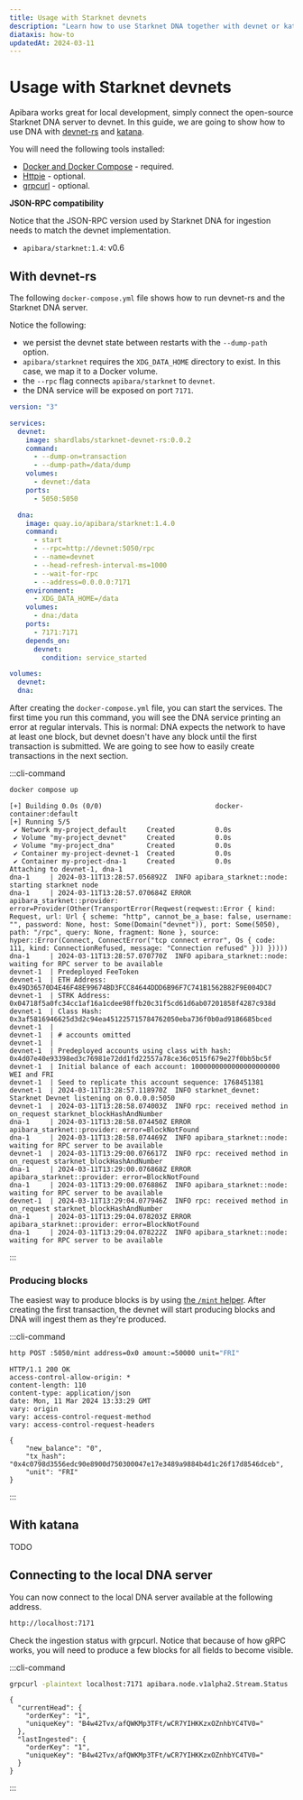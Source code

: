 ```yaml
---
title: Usage with Starknet devnets
description: "Learn how to use Starknet DNA together with devnet or katana for local development."
diataxis: how-to
updatedAt: 2024-03-11
---
```


# Usage with Starknet devnets

Apibara works great for local development, simply connect the open-source
Starknet DNA server to devnet. In this guide, we are going to show how to
use DNA with [devnet-rs](https://github.com/0xSpaceShard/starknet-devnet-rs)
and [katana](https://github.com/dojoengine/dojo/tree/main/crates/katana).

You will need the following tools installed:

- [Docker and Docker Compose](https://docs.docker.com/compose/) - required.
- [Httpie](https://httpie.io/) - optional.
- [grpcurl](https://github.com/fullstorydev/grpcurl) - optional.

**JSON-RPC compatibility**

Notice that the JSON-RPC version used by Starknet DNA for ingestion needs to
match the devnet implementation.

- `apibara/starknet:1.4`: v0.6

## With devnet-rs

The following `docker-compose.yml` file shows how to run devnet-rs and the Starknet DNA
server.

Notice the following:

- we persist the devnet state between restarts with the `--dump-path` option.
- `apibara/starknet` requires the `XDG_DATA_HOME` directory to exist. In this case,
  we map it to a Docker volume.
- the `--rpc` flag connects `apibara/starknet` to `devnet`.
- the DNA service will be exposed on port `7171`.

```yaml [docker-compose.yml]
version: "3"

services:
  devnet:
    image: shardlabs/starknet-devnet-rs:0.0.2
    command:
      - --dump-on=transaction
      - --dump-path=/data/dump
    volumes:
      - devnet:/data
    ports:
      - 5050:5050

  dna:
    image: quay.io/apibara/starknet:1.4.0
    command:
      - start
      - --rpc=http://devnet:5050/rpc
      - --name=devnet
      - --head-refresh-interval-ms=1000
      - --wait-for-rpc
      - --address=0.0.0.0:7171
    environment:
      - XDG_DATA_HOME=/data
    volumes:
      - dna:/data
    ports:
      - 7171:7171
    depends_on:
      devnet:
        condition: service_started

volumes:
  devnet:
  dna:
```

After creating the `docker-compose.yml` file, you can start the services. The
first time you run this command, you will see the DNA service printing an error
at regular intervals. This is normal: DNA expects the network to have at least
one block, but devnet doesn't have any block until the first transaction is
submitted. We are going to see how to easily create transactions in the next section.

:::cli-command

```bash [Terminal]
docker compose up
```

```
[+] Building 0.0s (0/0)                            docker-container:default
[+] Running 5/5
 ✔ Network my-project_default     Created          0.0s
 ✔ Volume "my-project_devnet"     Created          0.0s
 ✔ Volume "my-project_dna"        Created          0.0s
 ✔ Container my-project-devnet-1  Created          0.0s
 ✔ Container my-project-dna-1     Created          0.0s
Attaching to devnet-1, dna-1
dna-1     | 2024-03-11T13:28:57.056892Z  INFO apibara_starknet::node: starting starknet node
dna-1     | 2024-03-11T13:28:57.070684Z ERROR apibara_starknet::provider: error=Provider(Other(TransportError(Reqwest(reqwest::Error { kind: Request, url: Url { scheme: "http", cannot_be_a_base: false, username: "", password: None, host: Some(Domain("devnet")), port: Some(5050), path: "/rpc", query: None, fragment: None }, source: hyper::Error(Connect, ConnectError("tcp connect error", Os { code: 111, kind: ConnectionRefused, message: "Connection refused" })) }))))
dna-1     | 2024-03-11T13:28:57.070770Z  INFO apibara_starknet::node: waiting for RPC server to be available
devnet-1  | Predeployed FeeToken
devnet-1  | ETH Address: 0x49D36570D4E46F48E99674BD3FCC84644DDD6B96F7C741B1562B82F9E004DC7
devnet-1  | STRK Address: 0x04718f5a0fc34cc1af16a1cdee98ffb20c31f5cd61d6ab07201858f4287c938d
devnet-1  | Class Hash: 0x3af5816946625d3d2c94ea451225715784762050eba736f0b0ad9186685bced
devnet-1  |
devnet-1  | # accounts omitted
devnet-1  |
devnet-1  | Predeployed accounts using class with hash: 0x4d07e40e93398ed3c76981e72dd1fd22557a78ce36c0515f679e27f0bb5bc5f
devnet-1  | Initial balance of each account: 1000000000000000000000 WEI and FRI
devnet-1  | Seed to replicate this account sequence: 1768451381
devnet-1  | 2024-03-11T13:28:57.118970Z  INFO starknet_devnet: Starknet Devnet listening on 0.0.0.0:5050
devnet-1  | 2024-03-11T13:28:58.074003Z  INFO rpc: received method in on_request starknet_blockHashAndNumber
dna-1     | 2024-03-11T13:28:58.074450Z ERROR apibara_starknet::provider: error=BlockNotFound
dna-1     | 2024-03-11T13:28:58.074469Z  INFO apibara_starknet::node: waiting for RPC server to be available
devnet-1  | 2024-03-11T13:29:00.076617Z  INFO rpc: received method in on_request starknet_blockHashAndNumber
dna-1     | 2024-03-11T13:29:00.076868Z ERROR apibara_starknet::provider: error=BlockNotFound
dna-1     | 2024-03-11T13:29:00.076886Z  INFO apibara_starknet::node: waiting for RPC server to be available
devnet-1  | 2024-03-11T13:29:04.077946Z  INFO rpc: received method in on_request starknet_blockHashAndNumber
dna-1     | 2024-03-11T13:29:04.078203Z ERROR apibara_starknet::provider: error=BlockNotFound
dna-1     | 2024-03-11T13:29:04.078222Z  INFO apibara_starknet::node: waiting for RPC server to be available
```

:::

### Producing blocks

The easiest way to produce blocks is by using [the `/mint`
helper](https://github.com/0xSpaceShard/starknet-devnet-rs?tab=readme-ov-file#mint-token).
After creating the first transaction, the devnet will start producing blocks and
DNA will ingest them as they're produced.

:::cli-command

```bash [Terminal]
http POST :5050/mint address=0x0 amount:=50000 unit="FRI"
```

```
HTTP/1.1 200 OK
access-control-allow-origin: *
content-length: 110
content-type: application/json
date: Mon, 11 Mar 2024 13:33:29 GMT
vary: origin
vary: access-control-request-method
vary: access-control-request-headers

{
    "new_balance": "0",
    "tx_hash": "0x4c0798d3556edc90e8900d750300047e17e3489a9884b4d1c26f17d8546dceb",
    "unit": "FRI"
}
```

:::

## With katana

TODO

## Connecting to the local DNA server

You can now connect to the local DNA server available at the following address.

```txt
http://localhost:7171
```

Check the ingestion status with grpcurl. Notice that because of how gRPC works,
you will need to produce a few blocks for all fields to become visible.

:::cli-command

```bash [Terminal]
grpcurl -plaintext localhost:7171 apibara.node.v1alpha2.Stream.Status
```

```
{
  "currentHead": {
    "orderKey": "1",
    "uniqueKey": "B4w42Tvx/afQWKMp3TFt/wCR7YIHKKzxOZnhbYC4TV0="
  },
  "lastIngested": {
    "orderKey": "1",
    "uniqueKey": "B4w42Tvx/afQWKMp3TFt/wCR7YIHKKzxOZnhbYC4TV0="
  }
}
```

:::
